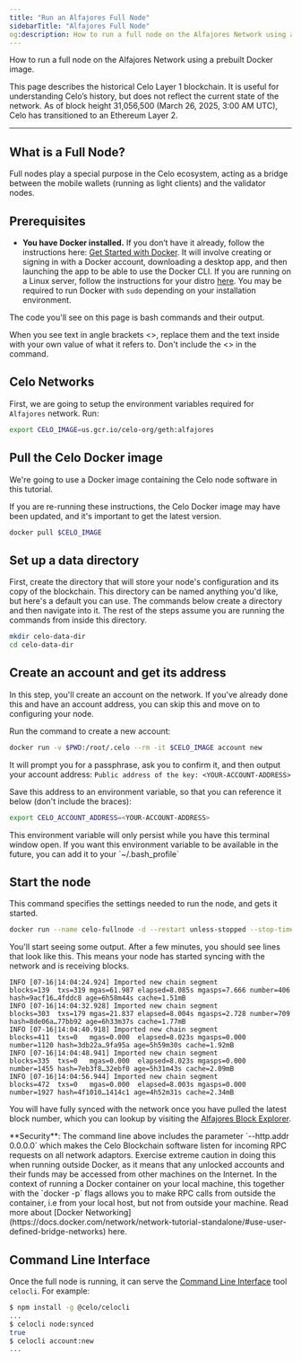 ```yaml
---
title: "Run an Alfajores Full Node"
sidebarTitle: "Alfajores Full Node"
og:description: How to run a full node on the Alfajores Network using a prebuilt Docker image.
---
```


How to run a full node on the Alfajores Network using a prebuilt Docker image.

<Warning>
This page describes the historical Celo Layer 1 blockchain. It is useful for understanding Celo’s history, but does not reflect the current state of the network. As of block height 31,056,500 (March 26, 2025, 3:00 AM UTC), Celo has transitioned to an Ethereum Layer 2.
</Warning>

---

## What is a Full Node?

Full nodes play a special purpose in the Celo ecosystem, acting as a bridge between the mobile wallets \(running as light clients\) and the validator nodes.

## Prerequisites

- **You have Docker installed.** If you don’t have it already, follow the instructions here: [Get Started with Docker](https://www.docker.com/get-started). It will involve creating or signing in with a Docker account, downloading a desktop app, and then launching the app to be able to use the Docker CLI. If you are running on a Linux server, follow the instructions for your distro [here](https://docs.docker.com/install/#server). You may be required to run Docker with `sudo` depending on your installation environment.

<Note>
The code you'll see on this page is bash commands and their output.

When you see text in angle brackets &lt;&gt;, replace them and the text inside with your own value of what it refers to. Don't include the &lt;&gt; in the command.
</Note>

## Celo Networks

First, we are going to setup the environment variables required for `Alfajores` network. Run:

```bash
export CELO_IMAGE=us.gcr.io/celo-org/geth:alfajores
```

## Pull the Celo Docker image

We're going to use a Docker image containing the Celo node software in this tutorial.

If you are re-running these instructions, the Celo Docker image may have been updated, and it's important to get the latest version.

```bash
docker pull $CELO_IMAGE
```

## Set up a data directory

First, create the directory that will store your node's configuration and its copy of the blockchain. This directory can be named anything you'd like, but here's a default you can use. The commands below create a directory and then navigate into it. The rest of the steps assume you are running the commands from inside this directory.

```bash
mkdir celo-data-dir
cd celo-data-dir
```

## Create an account and get its address

In this step, you'll create an account on the network. If you've already done this and have an account address, you can skip this and move on to configuring your node.

Run the command to create a new account:

```bash
docker run -v $PWD:/root/.celo --rm -it $CELO_IMAGE account new
```

It will prompt you for a passphrase, ask you to confirm it, and then output your account address: `Public address of the key: <YOUR-ACCOUNT-ADDRESS>`

Save this address to an environment variable, so that you can reference it below (don't include the braces):

```bash
export CELO_ACCOUNT_ADDRESS=<YOUR-ACCOUNT-ADDRESS>
```

<Note>
This environment variable will only persist while you have this terminal window open. If you want this environment variable to be available in the future, you can add it to your `~/.bash_profile`
</Note>

## Start the node

This command specifies the settings needed to run the node, and gets it started.

```bash
docker run --name celo-fullnode -d --restart unless-stopped --stop-timeout 300 -p 127.0.0.1:8545:8545 -p 127.0.0.1:8546:8546 -p 30303:30303 -p 30303:30303/udp -v $PWD:/root/.celo $CELO_IMAGE --verbosity 3 --syncmode full --http --http.addr 0.0.0.0 --http.api eth,net,web3,debug,admin,personal --light.serve 90 --light.maxpeers 1000 --maxpeers 1100 --etherbase $CELO_ACCOUNT_ADDRESS --alfajores --datadir /root/.celo
```

You'll start seeing some output. After a few minutes, you should see lines that look like this. This means your node has started syncing with the network and is receiving blocks.

```text
INFO [07-16|14:04:24.924] Imported new chain segment               blocks=139  txs=319 mgas=61.987 elapsed=8.085s mgasps=7.666 number=406  hash=9acf16…4fddc8 age=6h58m44s cache=1.51mB
INFO [07-16|14:04:32.928] Imported new chain segment               blocks=303  txs=179 mgas=21.837 elapsed=8.004s mgasps=2.728 number=709  hash=8de06a…77bb92 age=6h33m37s cache=1.77mB
INFO [07-16|14:04:40.918] Imported new chain segment               blocks=411  txs=0   mgas=0.000  elapsed=8.023s mgasps=0.000 number=1120 hash=3db22a…9fa95a age=5h59m30s cache=1.92mB
INFO [07-16|14:04:48.941] Imported new chain segment               blocks=335  txs=0   mgas=0.000  elapsed=8.023s mgasps=0.000 number=1455 hash=7eb3f8…32ebf0 age=5h31m43s cache=2.09mB
INFO [07-16|14:04:56.944] Imported new chain segment               blocks=472  txs=0   mgas=0.000  elapsed=8.003s mgasps=0.000 number=1927 hash=4f1010…1414c1 age=4h52m31s cache=2.34mB
```

You will have fully synced with the network once you have pulled the latest block number, which you can lookup by visiting the [Alfajores Block Explorer](https://celo-alfajores.blockscout.com/).

<Danger>
**Security**: The command line above includes the parameter `--http.addr 0.0.0.0` which makes the Celo Blockchain software listen for incoming RPC requests on all network adaptors. Exercise extreme caution in doing this when running outside Docker, as it means that any unlocked accounts and their funds may be accessed from other machines on the Internet. In the context of running a Docker container on your local machine, this together with the `docker -p` flags allows you to make RPC calls from outside the container, i.e from your local host, but not from outside your machine. Read more about [Docker Networking](https://docs.docker.com/network/network-tutorial-standalone/#use-user-defined-bridge-networks) here.
</Danger>

## Command Line Interface

Once the full node is running, it can serve the [Command Line Interface](/cli/) tool `celocli`. For example:

```bash
$ npm install -g @celo/celocli
...
$ celocli node:synced
true
$ celocli account:new
...
```